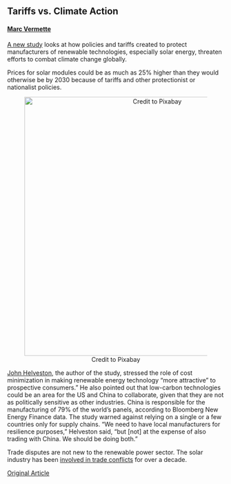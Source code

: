 ## Tariffs vs. Climate Action
#### [Marc Vermette](https://www.linkedin.com/in/marc-vermette/)

[A new study](https://www.nature.com/articles/s41586-022-05316-6) looks at how policies and tariffs created to protect manufacturers of renewable technologies, especially solar energy, threaten efforts to combat climate change globally.

Prices for solar modules could be as much as 25% higher than they would otherwise be by 2030 because of tariffs and other protectionist or nationalist policies.

<center>
![Credit to Pixabay](https://cdn.pixabay.com/photo/2020/09/27/20/17/sunset-5607776_960_720.jpg){width=600px}
</center>

[John Helveston](https://www.jhelvy.com/), the author of the study, stressed the role of cost minimization in making renewable energy technology “more attractive” to prospective consumers." He also pointed out that low-carbon technologies could be an area for the US and China to collaborate, given that they are not as politically sensitive as other industries. China is responsible for the manufacturing of 79% of the world’s panels, according to Bloomberg New Energy Finance data. The study warned against relying on a single or a few countries only for supply chains. “We need to have local manufacturers for resilience purposes,” Helveston said, “but [not] at the expense of also trading with China. We should be doing both.”

Trade disputes are not new to the renewable power sector. The solar industry has been [involved in trade conflicts](https://www.brookings.edu/blog/planetpolicy/2018/02/09/what-past-experience-tells-us-about-the-impact-of-new-american-solar-tariffs/) for over a decade.


[Original Article](https://www.bloomberg.com/news/articles/2022-10-26/tariffs-threaten-to-undermine-global-shift-to-clean-energy)